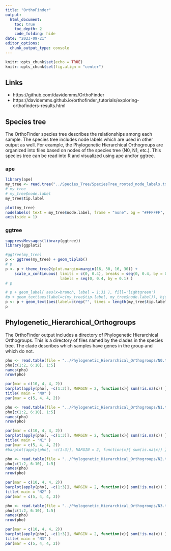 ```yaml
---
title: "OrthoFinder"
output:
  html_document:
    toc: true
    toc_depth: 2
    code_folding: hide
date: "2023-09-21"
editor_options: 
  chunk_output_type: console
---
```


```r
knitr::opts_chunk$set(echo = TRUE)
knitr::opts_chunk$set(fig.align = "center")
```


## Links

- https://github.com/davidemms/OrthoFinder
- https://davidemms.github.io/orthofinder_tutorials/exploring-orthofinders-results.html


## Species tree


The OrthoFinder species tree describes the relationships among each sample.
The species tree includes node labels which are used in other output as well.
For example, the Phylogenetic Hierarchical Orthogroups are organized into files based on nodes of the species tree (N0, N1, etc.).
This species tree can be read into R and visualized using ape and/or ggtree.


### ape


```r
library(ape)
my_tree <- read.tree("../Species_Tree/SpeciesTree_rooted_node_labels.txt")
# my_tree
# my_tree$node.label
my_tree$tip.label

plot(my_tree)
nodelabels( text = my_tree$node.label, frame = "none", bg = "#FFFFFF", adj = c(1.1, -0.1))
axis(side = 1)
```


### ggtree


```r
suppressMessages(library(ggtree))
library(ggplot2)

#ggtree(my_tree)
p <- ggtree(my_tree) + geom_tiplab() 
# p
p <- p + theme_tree2(plot.margin=margin(16, 30, 16, 30)) +
    scale_x_continuous( limits = c(0, 0.4), breaks = seq(0, 0.4, by = 0.1),
                        labels = seq(0, 0.4, by = 0.1) )
# p

# p + geom_label( aes(x=branch, label = 1:31 ), fill='lightgreen')
#p + geom_text(aes(label=c(my_tree$tip.label, my_tree$node.label)), hjust=1.1)
p <- p + geom_text(aes(label=c(rep("", times = length(my_tree$tip.label)), my_tree$node.label)), hjust=1.1, vjust=-0.8)
p
```



## Phylogenetic_Hierarchical_Orthogroups

The OrthoFinder output includes a directory of Phylogenetic Hierarchical Orthogroups.
This is a directory of files named by the clades in the species tree.
The clade describes which samples have genes in the group and which do not.


```r

pho <- read.table(file = "../Phylogenetic_Hierarchical_Orthogroups/N0.tsv", sep = "\t", header = TRUE)
pho[c(1:2, 6:10), 1:5]
names(pho)
nrow(pho)

par(mar = c(10, 4, 4, 2))
barplot(apply(pho[, -c(1:3)], MARGIN = 2, function(x){ sum(!is.na(x)) }), las = 3)
title( main = "N0" )
par(mar = c(5, 4, 4, 2))

pho <- read.table(file = "../Phylogenetic_Hierarchical_Orthogroups/N1.tsv", sep = "\t", header = TRUE)
pho[c(1:2, 6:10), 1:5]
names(pho)
nrow(pho)

par(mar = c(10, 4, 4, 2))
barplot(apply(pho[, -c(1:3)], MARGIN = 2, function(x){ sum(!is.na(x)) }), las = 3)
title( main = "N1" )
par(mar = c(5, 4, 4, 2))
#barplot(apply(pho[, -c(1:3)], MARGIN = 2, function(x){ sum(is.na(x)) }), las = 3)

pho <- read.table(file = "../Phylogenetic_Hierarchical_Orthogroups/N2.tsv", sep = "\t", header = TRUE)
pho[c(1:2, 6:10), 1:5]
names(pho)
nrow(pho)

par(mar = c(10, 4, 4, 2))
barplot(apply(pho[, -c(1:3)], MARGIN = 2, function(x){ sum(!is.na(x)) }), las = 3)
title( main = "N2" )
par(mar = c(5, 4, 4, 2))

pho <- read.table(file = "../Phylogenetic_Hierarchical_Orthogroups/N3.tsv", sep = "\t", header = TRUE)
pho[c(1:2, 6:10), 1:5]
names(pho)
nrow(pho)

par(mar = c(10, 4, 4, 2))
barplot(apply(pho[, -c(1:3)], MARGIN = 2, function(x){ sum(!is.na(x)) }), las = 3)
title( main = "N3" )
par(mar = c(5, 4, 4, 2))


```


